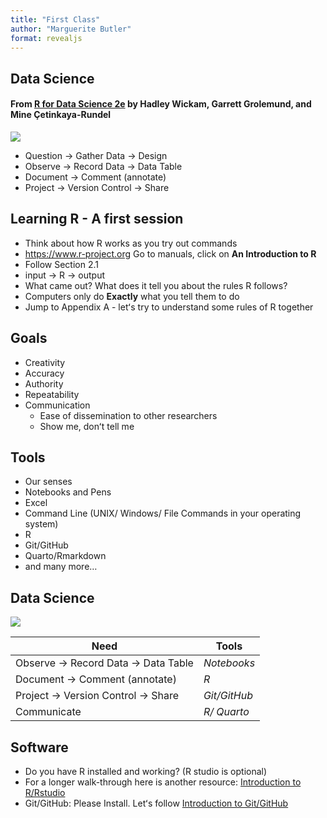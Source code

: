 ```yaml
---
title: "First Class"
author: "Marguerite Butler"
format: revealjs
---
```


## Data Science
#### From [R for Data Science 2e](https://r4ds.hadley.nz/) by Hadley Wickam, Garrett Grolemund, and Mine Çetinkaya-Rundel
[![](whole-game.png){fig-alt="R for Data Science"}](https://r4ds.hadley.nz/whole-game.html)

::: {.incremental}

- Question -> Gather Data -> Design
- Observe -> Record Data -> Data Table
- Document -> Comment (annotate)
- Project -> Version Control -> Share

:::

## Learning R - A first session

::: {.incremental}
- Think about how R works as you try out commands
- <https://www.r-project.org>  Go to manuals, click on **An Introduction to R**
- Follow Section 2.1
- input -> R -> output
- What came out? What does it tell you about the rules R follows?
- Computers only do **Exactly** what you tell them to do
- Jump to Appendix A - letʻs try to understand some rules of R together
:::

## Goals

- Creativity
- Accuracy
- Authority
- Repeatability
- Communication
  + Ease of dissemination to other researchers
  + Show me, donʻt tell me

## Tools

::: {.incremental}
- Our senses
- Notebooks and Pens
- Excel
- Command Line (UNIX/ Windows/ File Commands in your operating system)
- R
- Git/GitHub
- Quarto/Rmarkdown
- and many more...
:::

## Data Science
[![](whole-game.png){fig-alt="R for Data Science"}](https://r4ds.hadley.nz/whole-game.html)

::: {.nonincremental}

| Need | Tools |
|------|-------|
| Observe -> Record Data -> Data Table  | *Notebooks* |
| Document -> Comment (annotate) | *R* |
| Project -> Version Control -> Share | *Git/GitHub* |
| Communicate |  *R/ Quarto* |

:::

## Software

- Do you have R installed and working? (R studio is optional)
- For a longer walk-through here is another resource: [Introduction to R/Rstudio](https://www.stephaniehicks.com/jhustatcomputing2022/posts/2022-08-30-introduction-to-r-and-rstudio/)
- Git/GitHub: Please Install. Letʻs follow [Introduction to Git/GitHub](https://www.stephaniehicks.com/jhustatcomputing2022/posts/2022-08-30-introduction-to-gitgithub/)
